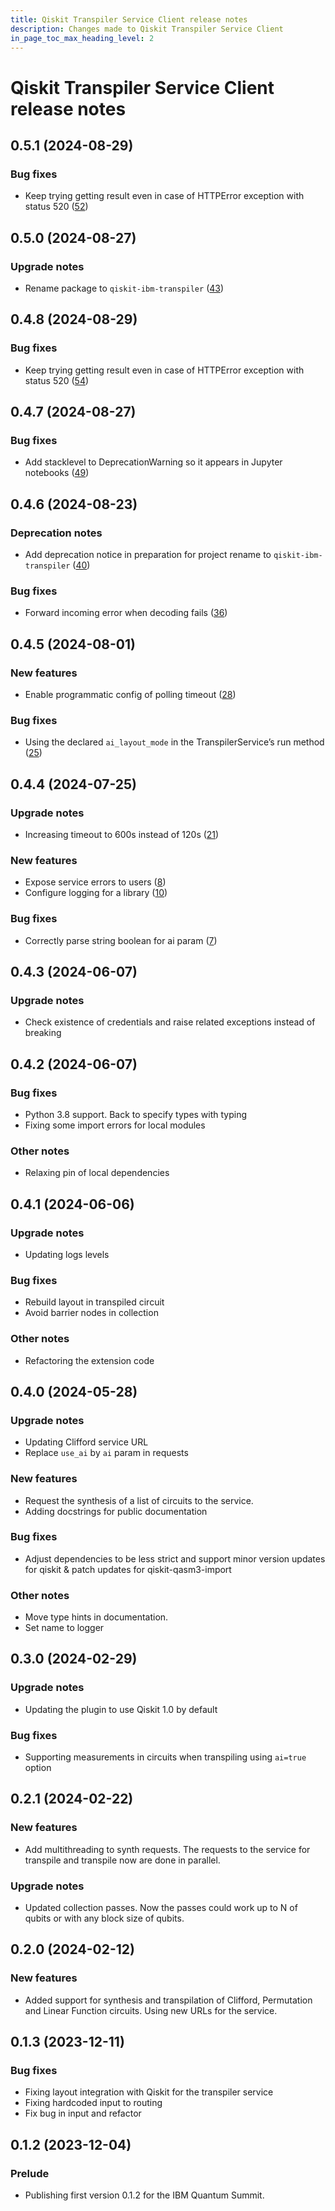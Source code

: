 ```yaml
---
title: Qiskit Transpiler Service Client release notes
description: Changes made to Qiskit Transpiler Service Client
in_page_toc_max_heading_level: 2
---
```


<span id="qiskit-ibm-transpiler-release-notes" />

# Qiskit Transpiler Service Client release notes

<span id="id1" />

## 0.5.1 (2024-08-29)

### Bug fixes

*   Keep trying getting result even in case of HTTPError exception with status 520 ([52](https://github.com/Qiskit/qiskit-ibm-transpiler/pull/52))

<span id="id2" />

## 0.5.0 (2024-08-27)

### Upgrade notes

*   Rename package to `qiskit-ibm-transpiler` ([43](https://github.com/Qiskit/qiskit-ibm-transpiler/pull/43))

<span id="id3" />

## 0.4.8 (2024-08-29)

<span id="id4" />

### Bug fixes

*   Keep trying getting result even in case of HTTPError exception with status 520 ([54](https://github.com/Qiskit/qiskit-ibm-transpiler/pull/54))

<span id="id5" />

## 0.4.7 (2024-08-27)

<span id="id6" />

### Bug fixes

*   Add stacklevel to DeprecationWarning so it appears in Jupyter notebooks ([49](https://github.com/Qiskit/qiskit-ibm-transpiler/pull/49))

<span id="id7" />

## 0.4.6 (2024-08-23)

### Deprecation notes

*   Add deprecation notice in preparation for project rename to `qiskit-ibm-transpiler` ([40](https://github.com/Qiskit/qiskit-ibm-transpiler/pull/40))

<span id="id8" />

### Bug fixes

*   Forward incoming error when decoding fails ([36](https://github.com/Qiskit/qiskit-ibm-transpiler/pull/36))

<span id="id9" />

## 0.4.5 (2024-08-01)

### New features

*   Enable programmatic config of polling timeout ([28](https://github.com/Qiskit/qiskit-ibm-transpiler/pull/28))

<span id="id10" />

### Bug fixes

*   Using the declared `ai_layout_mode` in the TranspilerService’s run method ([25](https://github.com/Qiskit/qiskit-ibm-transpiler/pull/25))

<span id="id11" />

## 0.4.4 (2024-07-25)

<span id="id12" />

### Upgrade notes

*   Increasing timeout to 600s instead of 120s ([21](https://github.com/Qiskit/qiskit-ibm-transpiler/pull/21))

<span id="id13" />

### New features

*   Expose service errors to users ([8](https://github.com/Qiskit/qiskit-ibm-transpiler/pull/8))
*   Configure logging for a library ([10](https://github.com/Qiskit/qiskit-ibm-transpiler/pull/10))

<span id="id14" />

### Bug fixes

*   Correctly parse string boolean for ai param ([7](https://github.com/Qiskit/qiskit-ibm-transpiler/pull/7))

<span id="id15" />

## 0.4.3 (2024-06-07)

<span id="id16" />

### Upgrade notes

*   Check existence of credentials and raise related exceptions instead of breaking

<span id="id17" />

## 0.4.2 (2024-06-07)

<span id="id18" />

### Bug fixes

*   Python 3.8 support. Back to specify types with typing
*   Fixing some import errors for local modules

### Other notes

*   Relaxing pin of local dependencies

<span id="id19" />

## 0.4.1 (2024-06-06)

<span id="id20" />

### Upgrade notes

*   Updating logs levels

<span id="id21" />

### Bug fixes

*   Rebuild layout in transpiled circuit
*   Avoid barrier nodes in collection

<span id="id22" />

### Other notes

*   Refactoring the extension code

<span id="id23" />

## 0.4.0 (2024-05-28)

<span id="id24" />

### Upgrade notes

*   Updating Clifford service URL
*   Replace `use_ai` by `ai` param in requests

<span id="id25" />

### New features

*   Request the synthesis of a list of circuits to the service.
*   Adding docstrings for public documentation

<span id="id26" />

### Bug fixes

*   Adjust dependencies to be less strict and support minor version updates for qiskit & patch updates for qiskit-qasm3-import

<span id="id27" />

### Other notes

*   Move type hints in documentation.
*   Set name to logger

<span id="id28" />

## 0.3.0 (2024-02-29)

<span id="id29" />

### Upgrade notes

*   Updating the plugin to use Qiskit 1.0 by default

<span id="id30" />

### Bug fixes

*   Supporting measurements in circuits when transpiling using `ai=true` option

<span id="id31" />

## 0.2.1 (2024-02-22)

<span id="id32" />

### New features

*   Add multithreading to synth requests. The requests to the service for transpile and transpile now are done in parallel.

<span id="id33" />

### Upgrade notes

*   Updated collection passes. Now the passes could work up to N of qubits or with any block size of qubits.

<span id="id34" />

## 0.2.0 (2024-02-12)

<span id="id35" />

### New features

*   Added support for synthesis and transpilation of Clifford, Permutation and Linear Function circuits. Using new URLs for the service.

<span id="id36" />

## 0.1.3 (2023-12-11)

<span id="id37" />

### Bug fixes

*   Fixing layout integration with Qiskit for the transpiler service
*   Fixing hardcoded input to routing
*   Fix bug in input and refactor

<span id="id38" />

## 0.1.2 (2023-12-04)

### Prelude

*   Publishing first version 0.1.2 for the IBM Quantum Summit.

